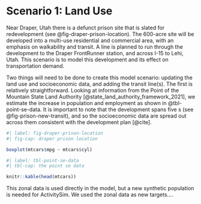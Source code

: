 # Scenario 1: Land Use

Near Draper, Utah there is a defunct prison site that is slated for redevelopment (see @fig-draper-prison-location).
The 600-acre site will be developed into a multi-use residential and commercial area, with an emphasis on walkability and transit.
A \acr{BRT} line is planned to run through the development to the Draper FrontRunner station, and across I-15 to Lehi, Utah.
This scenario is to model this development and its effect on transportation demand.

Two things will need to be done to create this model scenario: updating the land use and socioeconomic data, and adding the transit line(s).
The first is relatively straightforward.
Looking at information from the Point of the Mountain State Land Authority [@state_land_authority_framework_2021], we estimate the increase in population and employment as shown in @tbl-point-se-data.
It is important to note that the development spans five \acr{TAZ}s (see @fig-prison-new-transit), and so the socioeconomic data are spread out across them consistent with the development plan [@cite].

```r
#| label: fig-draper-prison-location
#| fig-cap: draper prison location

boxplot(mtcars$mpg ~ mtcars$cyl)
```

```r
#| label: tbl-point-se-data
#| tbl-cap: the point se data

knitr::kable(head(mtcars))
```

This zonal data is used directly in the \acr{WFRC} model, but a new synthetic population is needed for ActivitySim.
We used the zonal data as new targets....